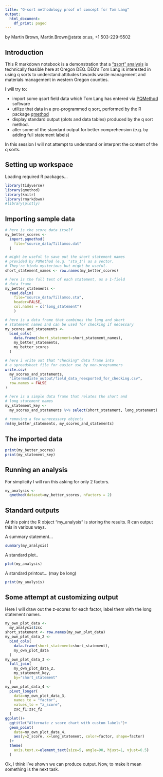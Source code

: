 ```yaml
---
title: "Q-sort methodology proof of concept for Tom Lang"
output:
  html_document:
    df_print: paged
---
```


by Martin Brown, Martin.Brown@state.or.us, +1 503-229-5502

## Introduction

This R markdown notebook is a demonstration that a ["qsort" analysis](https://en.wikipedia.org/wiki/Q_methodology) is technically feasible here at Oregon DEQ.  DEQ's Tom Lang is interested in using q sorts to understand attitudes towards waste management and materials management in western Oregon counties.

I will try to:

* import some qsort field data which Tom Lang has entered via [PQMethod](http://schmolck.org/qmethod/) software
* utilize that data in a pre-programmed q sort, performed by the R package [qmethod](https://journal.r-project.org/archive/2014-2/zabala.pdf)
* display standard output (plots and data tables) produced by the q sort method.
* alter some of the standard output for better comprehension (e.g. by adding full statement labels)

In this session I will not attempt to understand or interpret the content of the q sorts.

## Setting up workspace

Loading required R packages...

```r
library(tidyverse)
library(qmethod)
library(knitr)
library(rmarkdown)
#library(plotly)
```

## Importing sample data

```r
# here is the score data itself
my_better_scores <-
  import.pqmethod(
    file="source_data/Tillamoo.dat"
  )

# might be useful to save out the short statement names
# provided by PQMethod (e.g. "sta_1") as a vector.
# They're kinda mysterious but might be useful.
short_statement_names <- row.names(my_better_scores)

# here is the full text of each statement, as a 1-field
# data frame
my_better_statements <-
  read.delim(
    file="source_data/Tillamoo.sta",
    header=FALSE,
    col.names = c("long_statement")
    )

# here is a data frame that combines the long and short 
# statement names and can be used for checking if necessary
my_scores_and_statements <-
  bind_cols(
    data.frame(short_statement=short_statement_names),
    my_better_statements,
    my_better_scores
  )

# here i write out that "checking" data frame into 
# a spreadsheet file for easier use by non-programmers
write.csv(
  my_scores_and_statements,
  "intermediate_output/field_data_reexported_for_checking.csv",
  row.names = FALSE
)

# here is a simple data frame that relates the short and 
# long statement names
my_statement_key <-
  my_scores_and_statements %>% select(short_statement, long_statement)
  
# removing a few unnecessary objects
rm(my_better_statements, my_scores_and_statements)
```
## The imported data

```r
print(my_better_scores)
print(my_statement_key)
```

## Running an analysis

For simplicity I will run this asking for only 2 factors.

```r
my_analysis <-
  qmethod(dataset=my_better_scores, nfactors = 2)
```

## Standard outputs

At this point the R object "my_analysis" is storing the results.  R can output this in various ways.

A summary statement...

```r
summary(my_analysis)
```

A standard plot..

```r
plot(my_analysis)
```

A standard printout... (may be long)
```r
print(my_analysis)
```

## Some attempt at customizing output

Here I will draw out the z-scores for each factor, label them with the long statement names.
```r
my_own_plot_data <-
  my_analysis$zsc 
short_statement <- row.names(my_own_plot_data)
my_own_plot_data_2 <-
  bind_cols(
    data.frame(short_statement=short_statement), 
    my_own_plot_data
  )
my_own_plot_data_3 <-
  full_join(
    my_own_plot_data_2,
    my_statement_key,
    by="short_statement"
  )
my_own_plot_data_4 <-
  pivot_longer(
    data=my_own_plot_data_3,
    names_to = "factor",
    values_to = "z_score",
    zsc_f1:zsc_f2
  )
ggplot()+
  ggtitle("Alternate z score chart with custom labels")+
  geom_point(
    data=my_own_plot_data_4,
    aes(y=z_score, x=long_statement, color=factor, shape=factor)
  )+
  theme(
    axis.text.x=element_text(size=5, angle=90, hjust=1, vjust=0.5)
  )
```

Ok, I think I've shown we can produce output.  Now, to make it mean something is the next task.
